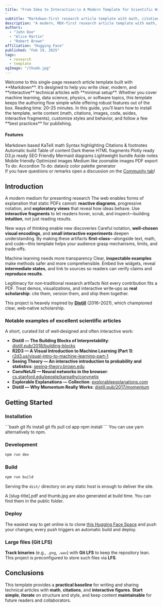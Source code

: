 ```yaml
---
title: "From Idea to Interaction:\n A Modern Template for Scientific Writing
"
subtitle: "Markdown-first research article template with math, citations, and interactive figures."
description: "A modern, MDX-first research article template with math, citations, and interactive figures."
authors:
  - "John Doe"
  - "Alice Martin"
  - "Robert Brown"
affiliation: "Hugging Face"
published: "Feb 19, 2025"
tags:
  - research
  - template
ogImage: "/thumb.jpg"
---
```



<Aside>
  Welcome to this single-page research article template built with **Markdown**.
  It’s designed to help you write clear, modern, and **interactive** technical articles with **minimal setup**.
  Whether you cover machine learning, data science, physics, or software topics, this template keeps the authoring flow simple while offering robust features out of the box.
  <Fragment slot="aside">
    Reading time: 20–25 minutes.
  </Fragment>
  In this guide, you’ll learn how to install the template,
  write content (math, citations, images, code, asides, interactive fragments),
  customize styles and behavior, and follow a few **best practices** for publishing.
  
</Aside>


#### Features

<Aside>
<div className="tag-list">
  <span className="tag">Markdown based</span>
  <span className="tag">KaTeX math</span>
  <span className="tag">Syntax highlighting</span>
  <span className="tag">Citations & footnotes</span>
  <span className="tag">Automatic build</span>
  <span className="tag">Table of content</span>
  <span className="tag">Dark theme</span>
  <span className="tag">HTML fragments</span>
  <span className="tag">Plotly ready</span>
  <span className="tag">D3.js ready</span>
  <span className="tag">SEO Friendly</span>
  <span className="tag">Mermaid diagrams</span>
  <span className="tag">Lightweight bundle</span>
  <span className="tag">Aside notes</span>
  <span className="tag">Mobile friendly</span>
  <span className="tag">Optimized images</span>
  <span className="tag">Medium like zoomable images</span>
  <span className="tag">PDF export</span>
  <span className="tag">To do: Accordion</span>
  <span className="tag">To do: dataviz color palette generator</span>
</div>
<Fragment slot="aside">
    If you have questions or remarks open a discussion on the <a href="https://huggingface.co/spaces/tfrere/research-blog-template/discussions?status=open&type=discussion">Community tab</a>!
  </Fragment>
</Aside>

## Introduction
A modern medium for presenting research
The web enables forms of explanation that static PDFs cannot: **reactive diagrams**, progressive notation, and **exploratory views** that reveal how ideas behave. Use **interactive fragments** to let readers hover, scrub, and inspect—building **intuition**, not just reading results.

New ways of thinking enable new discoveries
Careful notation, **well‑chosen visual encodings**, and **small interactive experiments** deepen understanding. By making these artifacts **first‑class**—alongside text, math, and code—this template helps your audience grasp mechanisms, limits, and trade‑offs.

Machine learning needs more transparency
Clear, **inspectable examples** make methods safer and more comprehensible. Embed live widgets, reveal **intermediate states**, and link to sources so readers can verify claims and **reproduce results**.

Legitimacy for non‑traditional research artifacts
Not every contribution fits a PDF. Treat demos, visualizations, and interactive write‑ups as **real scholarship**: cite them, version them, and ship them together.

This project is heavely inspired by [**Distill**](https://distill.pub) (2016–2021), which championed clear, web‑native scholarship.


### Notable examples of excellent scientific articles

A short, curated list of well‑designed and often interactive work:

- **Distill — The Building Blocks of Interpretability**: [distill.pub/2018/building-blocks](https://distill.pub/2018/building-blocks/)
- **R2D3 — A Visual Introduction to Machine Learning (Part 1)**: [r2d3.us/visual-intro-to-machine-learning-part-1](http://www.r2d3.us/visual-intro-to-machine-learning-part-1/)
- **Seeing Theory — An interactive introduction to probability and statistics**: [seeing-theory.brown.edu](https://seeing-theory.brown.edu/)
- **ConvNetJS — Neural networks in the browser**: [cs.stanford.edu/people/karpathy/convnetjs](http://cs.stanford.edu/people/karpathy/convnetjs/)
- **Explorable Explanations — Collection**: [explorableexplanations.com](http://explorableexplanations.com/)
- **Distill — Why Momentum Really Works**: [distill.pub/2017/momentum](https://distill.pub/2017/momentum/)


## Getting Started

### Installation

<Aside>
```bash
git lfs install
git lfs pull
cd app
npm install
```
<Fragment slot="aside">
    You can use yarn alternatively to npm.
  </Fragment>
</Aside>


### Development

```bash
npm run dev
```

### Build

```bash
npm run build
```

Serving the `dist/` directory on any static host is enough to deliver the site.

A [slug-title].pdf and thumb.jpg are also generated at build time. You can find them in the public folder.

### Deploy

The easiest way to get online is to clone [this Hugging Face Space](https://huggingface.co/spaces/tfrere/science-blog-template) and push your changes; every push triggers an automatic build and deploy.

### Large files (Git LFS)

**Track binaries** (e.g., `.png`, `.wav`) with **Git LFS** to keep the repository lean. This project is preconfigured to store such files via **LFS**.


<WritingYourContent />

<BestPractices />


## Conclusions

This template provides a **practical baseline** for writing and sharing technical articles with **math**, **citations**, and **interactive figures**. **Start simple**, **iterate** on structure and style, and keep content **maintainable** for future readers and collaborators.

